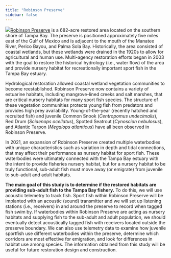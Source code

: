 ```yaml
---
title: "Robinson Preserve"
sidebar: false
---
```


![](images/robinson_aerial.jpg)[Robinson Preserve](https://www.mymanatee.org/departments/natural_resources/preserves/robinson) is a 682-acre restored area located on the southern shore of Tampa Bay. The preserve is positioned approximately five miles east of the Gulf of Mexico and is adjacent to the mouth of the Manatee River, Perico Bayou, and Palma Sola Bay. Historically, the area consisted of coastal wetlands, but these wetlands were drained in the 1920s to allow for agricultural and human use. Multi-agency restoration efforts began in 2003 with the goal to restore the historical hydrology (i.e., water flow) of the area and provide nursery habitat for recreationally important sport fish in the Tampa Bay estuary.

Hydrological restoration allowed coastal wetland vegetation communities to become reestablished. Robinson Preserve now contains a variety of estuarine habitats, including mangrove-lined creeks and salt marshes, that are critical nursery habitats for many sport fish species. The structure of these vegetation communities protects young fish from predators and provides high prey availability. Young-of-the-year (recently hatched and recruited fish) and juvenile Common Snook (*Centropomus undecimalis*), Red Drum (*Sciaenops ocellatus*), Spotted Seatrout (*Cynoscion nebulosus*), and Atlantic Tarpon (*Megalops atlanticus*) have all been observed in Robinson Preserve.

In 2021, an expansion of Robinson Preserve created multiple waterbodies with unique characteristics such as variation in depth and tidal connections, that may affect their performance as nursery habitat for sport fish. These waterbodies were ultimately connected with the Tampa Bay estuary with the intent to provide fisheries nursery habitat, but for a nursery habitat to be truly functional, sub-adult fish must move away (or emigrate) from juvenile to sub-adult and adult habitats.

**The main goal of this study is to determine if the restored habitats are providing sub-adult fish to the Tampa Bay fishery.** To do this, we will use acoustic telemetry to track fish. Sport fish within Robinson Preserve will be implanted with an acoustic (sound) transmitter and we will set up listening stations (i.e., receivers) in and around the preserve to record when tagged fish swim by. If waterbodies within Robinson Preserve are acting as nursery habitats and supplying fish to the sub-adult and adult population, we should eventually detect acoustically tagged fish with receivers located outside the preserve boundary. We can also use telemetry data to examine how juvenile sportfish use different waterbodies within the preserve, determine which corridors are most effective for emigration, and look for differences in habitat use among species. The information obtained from this study will be useful for future restoration design and construction.
